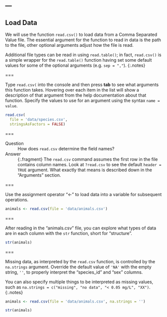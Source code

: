 ---
---

## Load Data

We will use the function `read.csv()` to load data from a Comma Separated Value
file. The essential argument for the function to read in data is the path to the
file, other optional arguments adjust how the file is read.

Additional file types can be read in using `read.table()`; in fact, `read.csv()`
is a simple wrapper for the `read.table()` function having set some default
values for some of the optional arguments (e.g. `sep = ","`).
{:.notes}

===

Type `read.csv(` into the console and then press **tab** to see what arguments
this function takes. Hovering over each item in the list will show a description
of that argument from the help documentation about that function. Specify the
values to use for an argument using the syntax `name = value`.

```r
read.csv(
  file = 'data/species.csv',
  stringsAsFactors = FALSE)
```

===

Question
: How does `read.csv` determine the field names?

Answer
: {:.fragment} The `read.csv` command assumes the first row in the file contains
column names. Look at `?read.csv` to see the default `header = TRUE` argument.
What exactly that means is described down in the "Arguments" section.

===

Use the assignment operator "<-" to load data into a variable for
subsequent operations.

```r
animals <- read.csv(file = 'data/animals.csv')
``` 

===

After reading in the "animals.csv" file, you can explore what types of data are
in each column with the `str` function, short for "structure".

```r
str(animals)
```

===

Missing data, as interpreted by the `read.csv` function, is controlled by the
`na.strings` argument. Override the default value of `'NA'` with the empty
string, `''`, to properly interpret the "species_id" and "sex" columns.

You can also specify multiple things to be interpreted as missing values, such
as `na.strings = c("missing", "no data", "< 0.05 mg/L", "XX")`.
{:.notes}

```r
animals <- read.csv(file = 'data/animals.csv', na.strings = '')
``` 

```r
str(animals)
```
